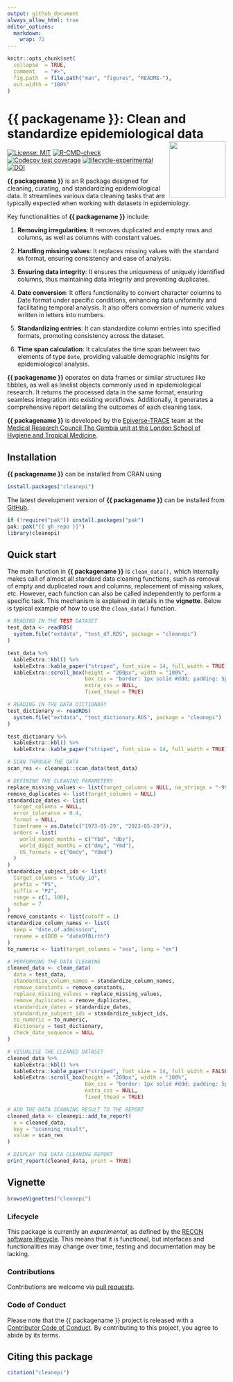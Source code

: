```yaml
---
output: github_document
always_allow_html: true
editor_options: 
  markdown: 
    wrap: 72
---
```


<!-- The code to render this README is stored in .github/workflows/render-readme.yaml -->

<!-- Variables marked with double curly braces will be transformed beforehand: -->

<!-- `packagename` is extracted from the DESCRIPTION file -->

<!-- `gh_repo` is extracted via a special environment variable in GitHub Actions -->

<!-- README.md is generated from README.Rmd. Please edit that file -->

```r
knitr::opts_chunk$set(
  collapse  = TRUE,
  comment   = "#>",
  fig.path  = file.path("man", "figures", "README-"),
  out.width = "100%"
)
```

# {{ packagename }}: Clean and standardize epidemiological data <img src="inst/extdata/logo.svg" align="right" width="130"/>

<!-- badges: start -->

[![License:
MIT](https://img.shields.io/badge/License-MIT-yellow.svg)](https://opensource.org/licenses/MIT)
[![R-CMD-check](https://github.com/epiverse-trace/cleanepi/actions/workflows/R-CMD-check.yaml/badge.svg)](https://github.com/epiverse-trace/cleanepi/actions/workflows/R-CMD-check.yaml)
[![Codecov test
coverage](https://codecov.io/gh/epiverse-trace/cleanepi/branch/main/graph/badge.svg)](https://app.codecov.io/gh/epiverse-trace/cleanepi?branch=main)
[![lifecycle-experimental](https://raw.githubusercontent.com/reconverse/reconverse.github.io/master/images/badge-stable.svg)](https://www.reconverse.org/lifecycle.html#stable)
[![DOI](https://zenodo.org/badge/607159823.svg)](https://zenodo.org/doi/10.5281/zenodo.11473984)

<!-- badges: end -->

**{{ packagename }}** is an  R package designed for cleaning, curating, and standardizing epidemiological data. It streamlines various data cleaning tasks that are typically expected when working with datasets in epidemiology.

Key functionalities of **{{ packagename }}** include:

1. **Removing irregularities**: It removes duplicated and empty rows and columns, as well as columns with constant values.

2. **Handling missing values**: It replaces missing values with the standard `NA` format, ensuring consistency and ease of analysis.

3. **Ensuring data integrity**: It ensures the uniqueness of uniquely identified columns, thus maintaining data integrity and preventing duplicates.

4. **Date conversion**: It offers functionality to convert character columns to Date format under specific conditions, enhancing data uniformity and facilitating temporal analysis. It also offers conversion of numeric values written in letters into numbers.

5. **Standardizing entries**: It can standardize column entries into specified formats, promoting consistency across the dataset.

6. **Time span calculation**: It calculates the time span between two elements of type `Date`, providing valuable demographic insights for epidemiological analysis.

**{{ packagename }}** operates on data frames or similar structures like tibbles, as well as linelist objects commonly used in epidemiological research. It returns the processed data in the same format, ensuring seamless integration into existing workflows. Additionally, it generates a comprehensive report detailing the outcomes of each cleaning task.


**{{ packagename }}** is developed by  the [Epiverse-TRACE](https://data.org/initiatives/epiverse/) team at the [Medical Research Council The Gambia unit at the London School of Hygiene and Tropical Medicine](https://www.lshtm.ac.uk/research/units/mrc-gambia).


## Installation

**{{ packagename }}** can be installed from CRAN using

```r
install.packages("cleanepi")
```

The latest development version of **{{ packagename }}** can be installed from  [GitHub](https://epiverse-trace.github.io/cleanepi/).

```r
if (!require("pak")) install.packages("pak")
pak::pak("{{ gh_repo }}")
library(cleanepi)
```

## Quick start

The main function in **{{ packagename }}** is `clean_data(),` which internally makes call of almost all standard data cleaning functions, such as removal of empty and duplicated rows and columns, replacement of missing values, etc. However, each function can also be called independently to perform a specific task. This mechanism is explained in details in the **vignette**. Below is typical example of how to use the `clean_data()` function. 


```r
# READING IN THE TEST DATASET
test_data <- readRDS(
  system.file("extdata", "test_df.RDS", package = "cleanepi")
)
```

```r
test_data %>%
  kableExtra::kbl() %>%
  kableExtra::kable_paper("striped", font_size = 14, full_width = TRUE) %>%
  kableExtra::scroll_box(height = "200px", width = "100%",
                         box_css = "border: 1px solid #ddd; padding: 5px; ",
                         extra_css = NULL,
                         fixed_thead = TRUE)
```

```r
# READING IN THE DATA DICTIONARY
test_dictionary <- readRDS(
  system.file("extdata", "test_dictionary.RDS", package = "cleanepi")
)
```

```r
test_dictionary %>%
  kableExtra::kbl() %>%
  kableExtra::kable_paper("striped", font_size = 14, full_width = TRUE)
```

```r
# SCAN THROUGH THE DATA
scan_res <- cleanepi::scan_data(test_data)
```

```r
# DEFINING THE CLEANING PARAMETERS
replace_missing_values <- list(target_columns = NULL, na_strings = "-99")
remove_duplicates <- list(target_columns = NULL)
standardize_dates <- list(
  target_columns = NULL,
  error_tolerance = 0.4,
  format = NULL,
  timeframe = as.Date(c("1973-05-29", "2023-05-29")),
  orders = list(
    world_named_months = c("Ybd", "dby"),
    world_digit_months = c("dmy", "Ymd"),
    US_formats = c("Omdy", "YOmd")
  )
)
standardize_subject_ids <- list(
  target_columns = "study_id",
  prefix = "PS",
  suffix = "P2",
  range = c(1, 100),
  nchar = 7
)
remove_constants <- list(cutoff = 1)
standardize_column_names <- list(
  keep = "date.of.admission",
  rename = c(DOB = "dateOfBirth")
)
to_numeric <- list(target_columns = "sex", lang = "en")
```

```r
# PERFORMING THE DATA CLEANING
cleaned_data <- clean_data(
  data = test_data,
  standardize_column_names = standardize_column_names,
  remove_constants = remove_constants,
  replace_missing_values = replace_missing_values,
  remove_duplicates = remove_duplicates,
  standardize_dates = standardize_dates,
  standardize_subject_ids = standardize_subject_ids,
  to_numeric = to_numeric,
  dictionary = test_dictionary,
  check_date_sequence = NULL
)
```

```r
# VISUALISE THE CLEANED DATASET
cleaned_data %>%
  kableExtra::kbl() %>%
  kableExtra::kable_paper("striped", font_size = 14, full_width = FALSE) %>%
  kableExtra::scroll_box(height = "200px", width = "100%",
                         box_css = "border: 1px solid #ddd; padding: 5px; ",
                         extra_css = NULL,
                         fixed_thead = TRUE)
```

```r
# ADD THE DATA SCANNING RESULT TO THE REPORT
cleaned_data <- cleanepi::add_to_report(
  x = cleaned_data,
  key = "scanning_result",
  value = scan_res
)
```

```r
# DISPLAY THE DATA CLEANING REPORT
print_report(cleaned_data, print = TRUE)
```

## Vignette

```r
browseVignettes("cleanepi")
```

### Lifecycle

This package is currently an *experimental*, as defined by the [RECON software
lifecycle](https://www.reconverse.org/lifecycle.html). This means that it is
functional, but interfaces and functionalities may change over time, testing and documentation may be lacking.

### Contributions

Contributions are welcome via [pull
requests](https://github.com/{{ gh_repo }}/pulls).

### Code of Conduct

Please note that the {{ packagename }} project is released with a [Contributor
Code of
Conduct](https://github.com/epiverse-trace/.github/blob/main/CODE_OF_CONDUCT.md).
By contributing to this project, you agree to abide by its terms.

## Citing this package

```r
citation("cleanepi")
```
